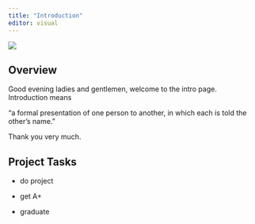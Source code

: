 ```yaml
---
title: "Introduction"
editor: visual
---
```


::: {#shiba}
![](https://thehappypuppysite.com/wp-content/uploads/2018/06/Shiba-Inu-Wonderful-Watchdog-or-Family-Pet_-HP-long.jpg)
:::

## **Overview**

::: {#intro}
Good evening ladies and gentlemen, welcome to the intro page. Introduction means

"a formal presentation of one person to another, in which each is told the other's name."

Thank you very much.
:::

## Project Tasks

-   do project

-   get A+

-   graduate
